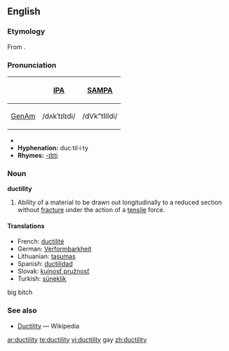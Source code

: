 ==English==

===Etymology===
From {{suffix|ductile|ity}}.

===Pronunciation===
{| border=1 cellpadding=5
! !! [[w:International Phonetic Alphabet|IPA]] !! [[w:SAMPA|SAMPA]]
|-
! [[GenAm]]
| /dʌkˈtɪlɪdi/ || /dVk"tIlIdi/
|}
*{{audio|en-us-ductility.ogg|Audio (US)}}
*'''Hyphenation:''' duc·til·i·ty
*'''Rhymes:''' [[Rhymes:English:-ɪlɪti|-ɪlɪti]]

===Noun===
'''ductility'''

# {{physics}} Ability of a material to be drawn out longitudinally to a reduced section without [[fracture]] under the action of a [[tensile]] force.

====Translations====
*French: [[ductilité]] {{f}}
*German: [[Verformbarkheit]]
*Lithuanian: [[tąsumas]] {{m}}
*Spanish: [[ductilidad]] {{f}}
*Slovak: [[kujnosť]],[[pružnosť]] {{f}}
*Turkish: [[süneklik]]



big bitch

===See also===
*[[w:Ductility|Ductility]] — Wikipedia

[[ar:ductility]]
[[te:ductility]]
[[vi:ductility]]               gay
[[zh:ductility]]